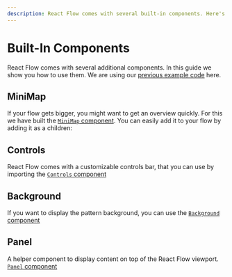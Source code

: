 ```yaml
---
description: React Flow comes with several built-in components. Here's an overview of the minimap, controls, background, and panel components.
---
```



# Built-In Components

React Flow comes with several additional components. In this guide we show you how to use them. We are using our [previous example code](/learn/concepts/core-concepts) here.

## MiniMap

If your flow gets bigger, you might want to get an overview quickly. For this we have built the [`MiniMap` component](/api-reference/components/minimap). You can easily add it to your flow by adding it as a children:

<RemoteCodeViewer route="learn/mini-map" framework="react" />

## Controls

React Flow comes with a customizable controls bar, that you can use by importing the [`Controls` component](/api-reference/components/controls)

<RemoteCodeViewer route="learn/controls" framework="react" />

## Background

If you want to display the pattern background, you can use the [`Background` component](/api-reference/components/background)

<RemoteCodeViewer route="learn/background" framework="react" />

## Panel

A helper component to display content on top of the React Flow viewport. [`Panel` component](/api-reference/components/panel)

<RemoteCodeViewer route="learn/panel" framework="react" />

